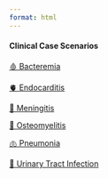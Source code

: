 ```yaml
---
format: html
---
```


#### Clinical Case Scenarios

::::::::: grid
::: {.g-col-md-4 .g-col-12}
[🩸 Bacteremia](cases/bacteremia/index.qmd){.btn .btn-outline-primary}
:::

::: {.g-col-md-4 .g-col-12}
[🫀 Endocarditis](cases/endocarditis/index.qmd){.btn .btn-outline-primary}
:::

::: {.g-col-md-4 .g-col-12}
[🧠 Meningitis](cases/meningitis/index.qmd){.btn .btn-outline-primary}
:::

::: {.g-col-md-4 .g-col-12}
[🦴 Osteomyelitis](cases/osteomyelitis/index.qmd){.btn .btn-outline-primary}
:::

::: {.g-col-md-4 .g-col-12}
[🫁 Pneumonia](cases/pneumonia/index.qmd){.btn .btn-outline-primary}
:::

::: {.g-col-md-4 .g-col-12}
[🚽 Urinary Tract Infection](cases/urinary-tract-infection/index.qmd){.btn .btn-outline-primary}
:::
:::::::::
